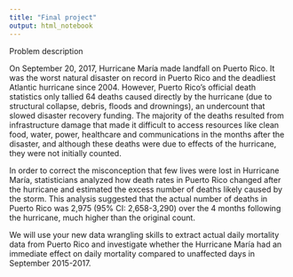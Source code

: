 ```yaml
---
title: "Final project"
output: html_notebook
---
```

Problem description

On September 20, 2017, Hurricane María made landfall on Puerto Rico. It was the worst natural disaster on record in Puerto Rico and the deadliest Atlantic hurricane since 2004. However, Puerto Rico's official death statistics only tallied 64 deaths caused directly by the hurricane (due to structural collapse, debris, floods and drownings), an undercount that slowed disaster recovery funding. The majority of the deaths resulted from infrastructure damage that made it difficult to access resources like clean food, water, power, healthcare and communications in the months after the disaster, and although these deaths were due to effects of the hurricane, they were not initially counted.

In order to correct the misconception that few lives were lost in Hurricane María, statisticians analyzed how death rates in Puerto Rico changed after the hurricane and estimated the excess number of deaths likely caused by the storm. This analysis suggested that the actual number of deaths in Puerto Rico was 2,975 (95% CI: 2,658-3,290) over the 4 months following the hurricane, much higher than the original count.

We will use your new data wrangling skills to extract actual daily mortality data from Puerto Rico and investigate whether the Hurricane María had an immediate effect on daily mortality compared to unaffected days in September 2015-2017.


